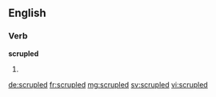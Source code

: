 ==English==

===Verb===
'''scrupled'''

# {{en-past of|scruple}}

[[de:scrupled]]
[[fr:scrupled]]
[[mg:scrupled]]
[[sv:scrupled]]
[[vi:scrupled]]
